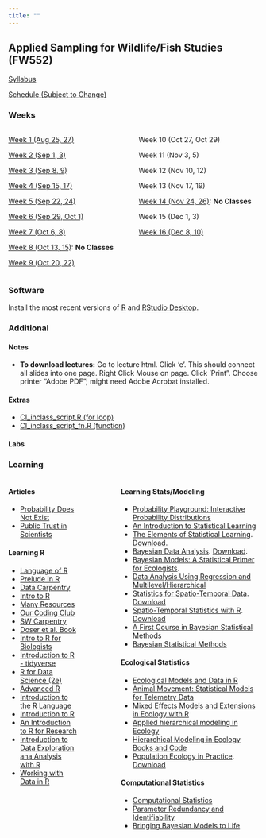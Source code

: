 ```yaml
---
title: ""
---
```


## Applied Sampling for Wildlife/Fish Studies (FW552)

<p><a href="Syllabus.qmd">Syllabus</a></p>

<p><a href="schedule.qmd">Schedule (Subject to Change)</a></p>

::: {.panel-tabset}


### Weeks 

:::: {.columns}

::: {.column width="50%"}

<p><a href="week1.qmd">Week 1 (Aug 25, 27)</a></p>

<p><a href="week2.qmd">Week 2 (Sep 1, 3)</a></p>

<p><a href="week3.qmd">Week 3 (Sep 8, 9)</a></p>

<p><a href="week4.qmd">Week 4 (Sep 15, 17)</a></p>

<p><a href="week5.qmd">Week 5 (Sep 22, 24)</a></p>

<p><a href="week6.qmd">Week 6 (Sep 29, Oct 1)</a></p>

<p><a href="week7.qmd">Week 7 (Oct 6, 8)</a></p>
<!-- <p>Week 7 (Oct 6, 8)</p> -->

<p><a href="week8.qmd">Week 8 (Oct 13, 15)</a>: <b>No Classes</b></p>

<!-- <p>Week 8 (Oct 13, 15)</p> -->
<!-- <p><a style="pointer-events: none; cursor: default; color:#606060"href="week8.qmd">Week 8 (Oct 8, 11)</a></p> -->

<p><a href="week9.qmd">Week 9 (Oct 20, 22)</a></p>
<!-- <p>Week 9 (Oct 20, 22)</p> -->



:::

::: {.column width="50%"}

<!-- <p><a href="week11.qmd">Week 10 (Oct 27, OCt 29)</a></p> -->
<p>Week 10 (Oct 27, Oct 29)</p>

<!-- <p><a href="week11.qmd">Week 11 (Nov 3, 5)</a></p> -->
<p>Week 11 (Nov 3, 5)</p>

<!-- <p><a href="week12.qmd">Week 12 (Nov 10, 12)</a></p> -->
<p>Week 12 (Nov 10, 12)</p>

<!-- <p><a href="week13.qmd">Week 13 (Nov 17, 19)</a></p> -->
<p>Week 13 (Nov 17, 19)</p>

<p><a href="week14.qmd">Week 14 (Nov 24, 26)</a>: <b>No Classes</b></p>
<!-- <p>Week 14 (Nov 24, 26)</p> -->

<!-- <p><a href="week15.qmd">Week 15 (Dec 1, 3)</a></p> -->
<p>Week 15 (Dec 1, 3)</p>

<p><a href="week16.qmd">Week 16 (Dec 8, 10)</a></p>
<!-- <p>Week 16 (Dec 8, 10)</p> -->

:::

::::

### Software

Install the most recent versions of <a href="https://cran.r-project.org/">R</a> and <a href="https://www.rstudio.com/products/rstudio/download/">RStudio Desktop</a>.

<!-- <a href="https://github.com/">Github</a> ... still thinking about whether we will use -->

<!-- <br> -->

### Additional

#### Notes
-   **To download lectures:** Go to lecture html. Click 'e'. This should connect all slides into one page. Right Click Mouse on page. Click 'Print". Choose printer "Adobe PDF"; might need Adobe Acrobat installed. 


#### Extras

- <a href="/classfiles552/ThompsonChapter3/CI_inclass_script.R">CI_inclass_script.R (for loop)</a>
- <a href="/classfiles552/ThompsonChapter3/CI_inclass_script_fn.R">CI_inclass_script_fn.R (function)</a>

#### Labs

<!-- ### Co-lead Discussion -->

<!-- - Students will be grouped and assigned a topic (e.g., mark-recapture).  -->

<!-- - Each group should pick an application paper (ideally) or methods paper (if desired) that is published on the assigned topic for the class to read.  -->

<!-- - Please send the paper (pdf) to me via email **2 weeks** before the topic is listed on the <a href="schedule.qmd">Schedule</a>; I will then post the paper on the website under the class prior to the discussion date. -->

<!-- - The group should come prepared to lead the discussion on the paper for (20-25 minutes). Assign questions for us to focus on or come prepared with questions to lead the discussion. Generally focus on things like... -->

<!--   - what is the statistical model -->
<!--   - did the authors define it clearly or reference another paper -->
<!--   - the type of data that is relevant -->
<!--   - how the sampling was achieved -->
<!--   - the inference/prediction that was sought -->
<!--   - how the model was used to answer the fundamental research question -->
<!--   - nuisances of issues of concern in the modeling or sampling -->
<!--   - try and connect principles/stastistics in the paper to what we have been doing in the class -->


<!-- ## Assigned Groups -->

<!-- **Species Distribution Model (10/8):** 		Libby Mojica, Travis Rainey		 -->
<!-- **Mark Recapture (10/11):**		Alex Badeaux, Noel Clark, Elke Tukker		 -->
<!-- **N mixture or Integrated Data Models (10/25):**	Sarah Gaulke, Sean Ingram		 -->
<!-- **Animal Movement (10/29):**		Jeremy Alder, Becca Windell		 -->
<!-- **Habitat Selection (11/5):**		Waverly Davis,  Lisa Roerk		 -->
<!-- **Community Modeling (11/12):**		Cat Adams, Bijoya Paul		 -->


<!-- ### Project -->

<!-- #### **Project Type** -->

<!-- Decide on whether you will work on a **1)** independent research project or **2)** develop a short lecture or lab case study on a statistical methodology. Research projects are individual, while a lecture/lab case study can be a team of 2-3 people.  -->

<!-- Once decided, individually (for a research project) or as a group (case study), email me a one paragraph synopsis of your plan and topic of choice. <span style="color:purple"><b>Please do this by October 25. </b></span> I will followup if I have any questions. -->

<!-- ##### **Independent Research Project** -->

<!-- Conduct a quantitative-focused project, such as a statistical analysis of data, or simulation based investigation. If you are unsure of whether your idea fits, come talk with me. If you want to use data from your graduate research, that would be great, but no need to use all of it or for exactly the purpose of your project. Simplifying the data and analysis is good and appropriate.  -->

<!-- *Objectives:* -->

<!-- - Write a report; this should be turned in <span style="color:purple"><b>December 6 (last day of classes).</b></span>  -->

<!-- - Present findings in class as an [ignite talk](https://www.ignitetalks.io/); i.e., a 5 minute long presentation with 20 slides and with the slides advancing automatically every 15 seconds. <span style="color:purple"><b>Presentations will be on December 3 and 6.</b></span>  -->

<!-- Prepare a report via R Markdown that generally follows the sections of 1) idea/hypothesis/setup, 2) data explanation, sampling methodology, and modeling, 3) results, and 4) summary/conclusions.  -->

<!-- In Canvas, please submit the compiled HTML, as well as all other files needed to knit this file. -->

<!-- This class is focused on  statistical models and model fitting, so make sure to emphasize the specifics of the statistical model that is being used and how it is being fit.  -->

<!-- This report does not have to be long, but it should be clear and well presented. Part of the grade will be your focus on communicating the data/model/results visually and via clear statistical language.  -->

<!-- ##### **Lecture/Lab Case Study ** -->

<!-- *Objective:* -->

<!-- - Create a lecture, R code lab, or hybrid centered around a quantitative approach relevant to wildlife ecology and conservation. -->

<!-- For example, 1) develop a lecture on a specific statistical model, 2) a lab walk through implementing the model and important nuances to consider, or 3) some mixture of these. -->

<!-- Aim for the lecture/lab to be around 25-30 minutes. <span style="color:purple"><b>Presentations will be on December 3 and 6</b></span>. Please submit the final materials on Canvas by <span style="color:purple"><b>December 6 (last day of classes).</b></span>  -->

<!-- Evaluation will be based on the clarity and organization of the materials presented and the preparedness of the instructors in engaging with the class.  -->

### Learning

:::: {.columns}

::: {.column width="30%"}

#### **Articles**

-   [Probability Does Not Exist](/readings/Prob.not.exist.pdf)
-   [Public Trust in Scientists](/readings/PublicDistrustScientists.pdf)

#### **Learning R**

-   [Language of R](https://bgerber123.github.io/R1day/#/the-language-of-r)
-   [Prelude In R](http://preludeinr.com/r-basics/)
-   [Data Carpentry](https://datacarpentry.org/R-ecology-lesson/)
-   [Intro to R](https://intro2r.com/)
-   [Many Resources](https://paulvanderlaken.com/2017/08/10/r-resources-cheatsheets-tutorials-books)
-   [Our Coding Club](https://ourcodingclub.github.io/tutorials/intro-to-r/)
-   [SW Carpentry](http://swcarpentry.github.io/r-novice-inflammation/)
-   [Doser et al. Book](https://www.jeffdoser.com/files/for875/_book/)
-   [Intro to R for Biologists](https://melbournebioinformatics.github.io/r-intro-biologists/intro_r_biologists.html#R_for_Biologists_course)
-   [Introduction to R - tidyverse](https://bookdown.org/ansellbr/WEHI_tidyR_course_book/)
-   [R for Data Science (2e)](https://r4ds.hadley.nz/)
-   [Advanced R](https://adv-r.hadley.nz/index.html)
-   [Introduction to the R Language](https://bookdown.org/mcwimberly/gdswr-book/introduction-to-the-r-language.html#matrices-and-lists)
-   [Introduction to R](https://bookdown.org/palmjulia/r_intro_script/introduction.html)
-   [An Introduction to R for Research](https://bookdown.org/rwnahhas/IntroToR/)
-   [Introduction to Data Exploration ana Analysis with R](https://bookdown.org/mikemahoney218/IDEAR/)
-   [Working with Data in R](https://bookdown.org/ejvanholm/WorkingWithData/)

:::

::: {.column width="10%"}
<!-- empty column to create gap -->
:::

::: {.column width="60%"}

#### **Learning Stats/Modeling**
-   [Probability Playground: Interactive Probability Distributions](https://www.acsu.buffalo.edu/~adamcunn/probability/probability.html)
-   [An Introduction to Statistical Learning](https://www.statlearning.com/)
-   [The Elements of Statistical Learning](https://hastie.su.domains/ElemStatLearn/). [Download](https://hastie.su.domains/ElemStatLearn/printings/ESLII_print12_toc.pdf).
-   [Bayesian Data Analysis](http://www.stat.columbia.edu/~gelman/book/). [Download](http://www.stat.columbia.edu/~gelman/book/BDA3.pdf).
-   [Bayesian Models: A Statistical Primer for Ecologists](https://press.princeton.edu/books/hardcover/9780691159287/bayesian-models).
-   [Data Analysis Using Regression and Multilevel/Hierarchical](http://www.stat.columbia.edu/~gelman/arm/)
-   [Statistics for Spatio-Temporal Data ](https://www.amazon.com/Statistics-Spatio-Temporal-Data-Noel-Cressie/dp/0471692743). [Download](https://download.e-bookshelf.de/download/0004/0172/80/L-G-0004017280-0009119041.pdf)
-   [Spatio-Temporal Statistics with R](https://spacetimewithr.org/). [Download](https://spacetimewithr.org/download)
-   [A First Course in Bayesian Statistical Methods](https://pdhoff.github.io/book/)
-   [Bayesian Statistical Methods](https://bayessm.wordpress.ncsu.edu/)

#### **Ecological Statistics**
-   [Ecological Models and Data in R](https://ms.mcmaster.ca/~bolker/emdbook/book.pdf)
-   [Animal Movement: Statistical Models for Telemetry Data](https://www.amazon.com/Animal-Movement-Statistical-Models-Telemetry/dp/1032097183)
-   [Mixed Effects Models and Extensions in Ecology with R](https://www.highstat.com/index.php?view=article&id=17&catid=18)
-   [Applied hierarchical modeling in Ecology](https://www.mbr-pwrc.usgs.gov/pubanalysis/keryroylebook/)
-   [Hierarchical Modeling in Ecology Books and Code](https://www.mbr-pwrc.usgs.gov/pubanalysis/roylebook/index.html)
-   [Population Ecology in Practice](https://www.amazon.com/Population-Ecology-Practice-Brett-Sandercock/dp/0470674148). [Download](https://batrachos.com/sites/default/files/pictures/Eco_Books/Murray_Sandercock_2020.pdf)



#### **Computational Statistics**
-   [Computational Statistics](https://www.stat.colostate.edu/computationalstatistics/)
-   [Parameter Redundancy and Identifiability](https://www.routledge.com/Parameter-Redundancy-and-Identifiability/Cole/p/book/9780367493219)
-   [Bringing Bayesian Models to Life](https://www.amazon.com/Bringing-Bayesian-Chapman-Environmental-Statistics/dp/0367198487)


:::

::::

:::




